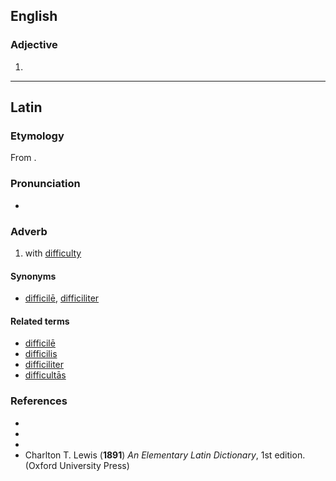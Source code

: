 ==English==

===Adjective===
{{head|en|comparative adjective}}

# {{en-comparative of|difficult}}

----

==Latin==

===Etymology===
From {{m|la|difficilis||difficult, troublesome}}.

===Pronunciation===
* {{a|Classical}} {{IPA|/dif.fiˈkul.ter/|lang=la}}

===Adverb===
{{la-adv|difficulter}}

# with [[difficulty]]

====Synonyms====
* {{sense|with difficulty}} [[difficile#Latin|difficilē]], [[difficiliter]]

====Related terms====
* [[difficile#Latin|difficilē]]
* [[difficilis]]
* [[difficiliter]]
* [[difficultas|difficultās]]

===References===
* {{R:L&S}}
* {{R:Elementary Lewis}}
* {{R:Gaffiot}}
* Charlton T. Lewis ('''1891''') ''An Elementary Latin Dictionary'', 1st edition. (Oxford University Press)